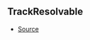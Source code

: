 ## TrackResolvable



- [Source](https://github.com/Androz2091/discord-player/blob/e6e6eb7/packages/discord-player/src/Structures/Track.ts#L8)